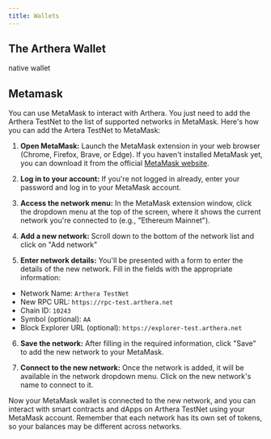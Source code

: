 ```yaml
---
title: Wallets
---
```


## The Arthera Wallet

native wallet


## Metamask
You can use MetaMask to interact with Arthera. You just need to add the Arthera TestNet to the list of supported networks in MetaMask.
Here's how you can add the Artera TestNet to MetaMask:

1. **Open MetaMask:**
Launch the MetaMask extension in your web browser (Chrome, Firefox, Brave, or Edge). If you haven't installed MetaMask yet, you can download it from the official [MetaMask website](https://metamask.io/download/).

2. **Log in to your account:**
If you're not logged in already, enter your password and log in to your MetaMask account.

3. **Access the network menu:**
In the MetaMask extension window, click the dropdown menu at the top of the screen, where it shows the current network you're connected to (e.g., "Ethereum Mainnet").

4. **Add a new network:** Scroll down to the bottom of the network list and click on "Add network"

5. **Enter network details:** You'll be presented with a form to enter the details of the new network. Fill in the fields with the appropriate information:

 - Network Name: `Arthera TestNet`
 - New RPC URL: `https://rpc-test.arthera.net`
 - Chain ID: `10243`
 - Symbol (optional): `AA`
 - Block Explorer URL (optional): `https://explorer-test.arthera.net`

6. **Save the network:** After filling in the required information, click "Save" to add the new network to your MetaMask.

7. **Connect to the new network:** Once the network is added, it will be available in the network dropdown menu. Click on the new network's name to connect to it.

Now your MetaMask wallet is connected to the new network, and you can interact with smart contracts and dApps on Arthera TestNet using your MetaMask account.
Remember that each network has its own set of tokens, so your balances may be different across networks.
